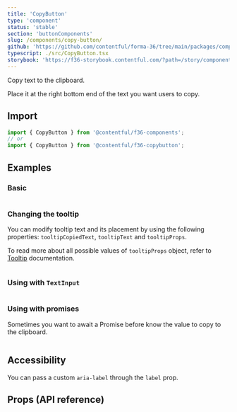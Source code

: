 ```yaml
---
title: 'CopyButton'
type: 'component'
status: 'stable'
section: 'buttonComponents'
slug: /components/copy-button/
github: 'https://github.com/contentful/forma-36/tree/main/packages/components/copybutton'
typescript: ./src/CopyButton.tsx
storybook: 'https://f36-storybook.contentful.com/?path=/story/components-copybutton--default'
---
```


Copy text to the clipboard.

Place it at the right bottom end of the text you want users to copy.

## Import

```js static=true
import { CopyButton } from '@contentful/f36-components';
// or
import { CopyButton } from '@contentful/f36-copybutton';
```

## Examples

### Basic

```jsx file=examples/CopyButtonExample.tsx

```

### Changing the tooltip

You can modify tooltip text and its placement by using the following properties: `tooltipCopiedText`, `tooltipText` and `tooltipProps`.

To read more about all possible values of `tooltipProps` object, refer to [Tooltip](../components/tooltip) documentation.

```jsx file=examples/CopyButtonModifiedTooltipsExample.tsx

```

### Using with `TextInput`

```jsx file=examples/CopyButtonWithInputExample.tsx

```

### Using with promises

Sometimes you want to await a Promise before know the value to copy to the clipboard.

```jsx file=examples/CopyButtonWithPromiseExample.tsx

```

## Accessibility

You can pass a custom `aria-label` through the `label` prop.

## Props (API reference)

<PropsTable of="CopyButton" />
